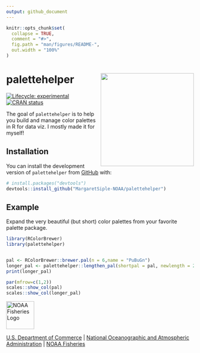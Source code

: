 ```yaml
---
output: github_document
---
```


<!-- README.md is generated from README.Rmd. Please edit that file -->


```r
knitr::opts_chunk$set(
  collapse = TRUE,
  comment = "#>",
  fig.path = "man/figures/README-",
  out.width = "100%"
)
```
# palettehelper <img src="man/figures/logo.png" align="right" width=250 />

<!-- badges: start -->
[![Lifecycle: experimental](https://img.shields.io/badge/lifecycle-experimental-orange.svg)](https://lifecycle.r-lib.org/articles/stages.html#experimental)
[![CRAN status](https://www.r-pkg.org/badges/version/palettehelper)](https://CRAN.R-project.org/package=palettehelper)
<!-- badges: end -->

The goal of `palettehelper` is to help you build and manage color palettes in R for data viz. I mostly made it for myself!

## Installation

You can install the development version of `palettehelper` from [GitHub](https://github.com/) with:

``` r
# install.packages("devtools")
devtools::install_github("MargaretSiple-NOAA/palettehelper")
```

## Example

Expand the very beautiful (but short) color palettes from your favorite palette package.

```r
library(RColorBrewer)
library(palettehelper)


pal <- RColorBrewer::brewer.pal(n = 6,name = "PuBuGn")
longer_pal <- palettehelper::lengthen_pal(shortpal = pal, newlength = 20)
print(longer_pal)

par(mfrow=c(1,2))
scales::show_col(pal)
scales::show_col(longer_pal)
```

<img src="https://raw.githubusercontent.com/nmfs-fish-tools/nmfspalette/main/man/figures/noaa-fisheries-rgb-2line-horizontal-small.png" height="75" alt="NOAA Fisheries Logo">

[U.S. Department of Commerce](https://www.commerce.gov/) | [National Oceanographic and Atmospheric Administration](https://www.noaa.gov) | [NOAA Fisheries](https://www.fisheries.noaa.gov/)
